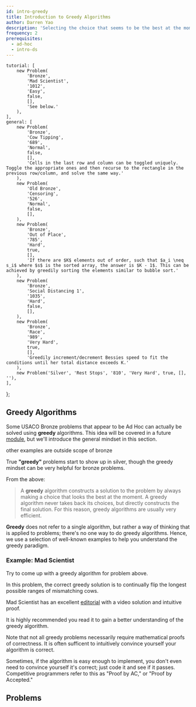 ```yaml
---
id: intro-greedy
title: Introduction to Greedy Algorithms
author: Darren Yao
description: 'Selecting the choice that seems to be the best at the moment at every step of your algorithm.'
frequency: 2
prerequisites:
  - ad-hoc
  - intro-ds
---
```


	tutorial: [
		new Problem(
			'Bronze',
			'Mad Scientist',
			'1012',
			'Easy',
			false,
			[],
			'See below.'
		),
	],
	general: [
		new Problem(
			'Bronze',
			'Cow Tipping',
			'689',
			'Normal',
			false,
			[],
			'Cells in the last row and column can be toggled uniquely. Toggle the appropriate ones and then recurse to the rectangle in the previous row/column, and solve the same way.'
		),
		new Problem(
			'Old Bronze',
			'Censoring',
			'526',
			'Normal',
			false,
			[],
		),
		new Problem(
			'Bronze',
			'Out of Place',
			'785',
			'Hard',
			true,
			[],
			'If there are $K$ elements out of order, such that $a_i \neq s_i$ where $s$ is the sorted array, the answer is $K - 1$. This can be achieved by greedily sorting the elements similar to bubble sort.'
		),
		new Problem(
			'Bronze',
			'Social Distancing 1',
			'1035',
			'Hard',
			false,
			[],
		),
		new Problem(
			'Bronze',
			'Race',
			'989',
			'Very Hard',
			true,
			[],
			'Greedily increment/decrement Bessies speed to fit the conditions until her total distance exceeds K.'
		),
		new Problem('Silver', 'Rest Stops', '810', 'Very Hard', true, [], ''),
	],
};

## Greedy Algorithms

Some USACO Bronze problems that appear to be Ad Hoc can actually be solved using **greedy** algorithms. This idea will be covered in a future [module](/silver/greedy), but we'll introduce the general mindset in this section.

<Resources>
	<Resource source="CPH" title="6.1 - Coin Problem" starred>
		other examples are outside scope of bronze
	</Resource>
</Resources>

<Warning>

True **"greedy"** problems start to show up in silver, though the greedy mindset can be very helpful for bronze problems.

</Warning>

From the above:

> A **greedy** algorithm constructs a solution to the problem by always making a choice that looks the best at the moment. A greedy algorithm never takes back its choices, but directly constructs the final solution. For this reason, greedy algorithms are usually very efficient.

**Greedy** does not refer to a single algorithm, but rather a way of thinking that is applied to problems; there's no one way to do greedy algorithms. Hence, we use a selection of well-known examples to help you understand the greedy paradigm.

### Example: Mad Scientist

<FocusProblem problem={problems.tutorial[0]} />

Try to come up with a greedy algorithm for problem above.

<Spoiler title="Correct Greedy Algorithm">

In this problem, the correct greedy solution is to continually flip the longest possible ranges of mismatching cows.

Mad Scientist has an excellent [editorial](http://www.usaco.org/current/data/sol_breedflip_bronze_feb20.html) with a video solution and intuitive proof.

It is highly recommended you read it to gain a better understanding of the greedy algorithm.

</Spoiler>

Note that not all greedy problems necessarily require mathematical proofs of correctness. It is often sufficent to intuitively convince yourself your algorithm is correct.

<Info title="Pro Tip">

Sometimes, if the algorithm is easy enough to implement, you don't even need to convince yourself it's correct; just code it and see if it passes. Competitive programmers refer to this as "Proof by AC," or "Proof by Accepted."

<!-- Don't overuse it though? -->

</Info>

## Problems

<Problems problems={problems.general} />

<!-- Anything else major that needs to be added? Bronze Ad Hoc is not very complicated. -->
